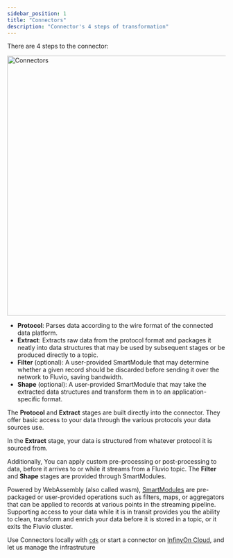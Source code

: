 ```yaml
---
sidebar_position: 1
title: "Connectors"
description: "Connector's 4 steps of transformation"
---
```


There are 4 steps to the connector:

<img src="/img/docs/references/connectors/smart-connectors-extra.svg"
     alt="Connectors"
     width="600px" />

- **Protocol**: Parses data according to the wire format of the connected data platform.
- **Extract**: Extracts raw data from the protocol format and packages it neatly into data structures
  that may be used by subsequent stages or be produced directly to a topic.
- **Filter** (optional): A user-provided SmartModule that may determine whether a given record
  should be discarded before sending it over the network to Fluvio, saving bandwidth.
- **Shape** (optional): A user-provided SmartModule that may take the extracted data structures and
  transform them in to an application-specific format.

The **Protocol** and **Extract** stages are built directly into the
connector. They offer basic access to your data through the various protocols your data sources use.

In the **Extract** stage, your data is structured from whatever protocol it is sourced from.

Additionally, You can apply custom pre-processing or post-processing to data, before it
arrives to or while it streams from a Fluvio topic. The **Filter** and **Shape** stages are provided through SmartModules.

Powered by WebAssembly (also called wasm), [SmartModules](/docs/connectors/concepts/smartmodules/introduction) are pre-packaged or user-provided operations such as filters, maps, or aggregators that can be applied to records at various points in the streaming pipeline.
Supporting access to your data while it is in transit provides you the ability to clean, transform and enrich your data before it is stored in a topic, or it exits the Fluvio cluster.

Use Connectors locally with [`cdk`](/docs/connectors/how-to/development/cdk/introduction) or start a connector on [InfinyOn Cloud](https://infinyon.cloud), and let us manage the infrastruture
